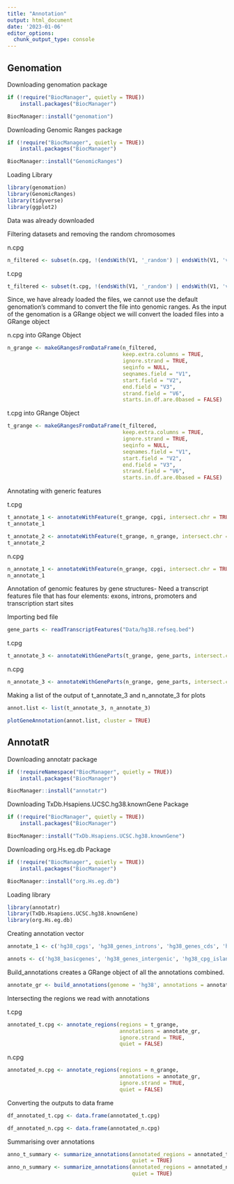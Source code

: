 ---
title: "Annotation"
output: html_document
date: '2023-01-06'
editor_options: 
  chunk_output_type: console
---

## Genomation

Downloading genomation package
```{r warning=FALSE, message=FALSE}
if (!require("BiocManager", quietly = TRUE))
    install.packages("BiocManager")

BiocManager::install("genomation")
```

Downloading Genomic Ranges package
```{r warning=FALSE, message=FALSE}
if (!require("BiocManager", quietly = TRUE))
    install.packages("BiocManager")

BiocManager::install("GenomicRanges")
```

Loading Library
```{r warning=FALSE, message=FALSE}
library(genomation)
library(GenomicRanges)
library(tidyverse)
library(ggplot2)
```

Data was already downloaded

Filtering datasets and removing the random chromosomes

n.cpg
```{r warning=FALSE, message=FALSE}
n_filtered <- subset(n.cpg, !(endsWith(V1, '_random') | endsWith(V1, 'v1') | endsWith(V1, 'v2') | endsWith(V1, 'BV')))
```

t.cpg
```{r warning=FALSE, message=FALSE}
t_filtered <- subset(t.cpg, !(endsWith(V1, '_random') | endsWith(V1, 'v1') | endsWith(V1, 'v2')))
```

Since, we have already loaded the files, we cannot use the default genomation's command to convert the file into genomic ranges. As the input of the genomation is a GRange object we will convert the loaded files into a GRange object

n.cpg into GRange Object
```{r warning=FALSE, message=FALSE}
n_grange <- makeGRangesFromDataFrame(n_filtered, 
                                     keep.extra.columns = TRUE,
                                     ignore.strand = TRUE,
                                     seqinfo = NULL,
                                     seqnames.field = "V1",
                                     start.field = "V2",
                                     end.field = "V3",
                                     strand.field = "V6",
                                     starts.in.df.are.0based = FALSE)
```

t.cpg into GRange Object
```{r warning=FALSE, message=FALSE}
t_grange <- makeGRangesFromDataFrame(t_filtered, 
                                     keep.extra.columns = TRUE,
                                     ignore.strand = TRUE,
                                     seqinfo = NULL,
                                     seqnames.field = "V1",
                                     start.field = "V2",
                                     end.field = "V3",
                                     strand.field = "V6",
                                     starts.in.df.are.0based = FALSE)
```

Annotating with generic features

t.cpg
```{r warning=FALSE, message=FALSE}
t_annotate_1 <- annotateWithFeature(t_grange, cpgi, intersect.chr = TRUE)
t_annotate_1
```

```{r warning=FALSE, message=FALSE}
t_annotate_2 <- annotateWithFeature(t_grange, n_grange, intersect.chr = TRUE)
t_annotate_2
```

n.cpg
```{r warning=FALSE, message=FALSE}
n_annotate_1 <- annotateWithFeature(n_grange, cpgi, intersect.chr = TRUE)
n_annotate_1
```

Annotation of genomic features by gene structures- Need a transcript features file that has four elements: exons, introns, promoters and transcription start sites

Importing bed file
```{r warning=FALSE, message=FALSE}
gene_parts <- readTranscriptFeatures("Data/hg38.refseq.bed")
```

t.cpg
```{r warning=FALSE, message=FALSE}
t_annotate_3 <- annotateWithGeneParts(t_grange, gene_parts, intersect.chr = TRUE) 
```

n.cpg
```{r warning=FALSE, message=FALSE}
n_annotate_3 <- annotateWithGeneParts(n_grange, gene_parts, intersect.chr = TRUE)
```

Making a list of the output of t_annotate_3 and n_annotate_3 for plots
```{r warning=FALSE, message=FALSE}
annot.list <- list(t_annotate_3, n_annotate_3)

plotGeneAnnotation(annot.list, cluster = TRUE)
```

## AnnotatR

Downloading annotatr package
```{r warning=FALSE, message=FALSE}
if (!requireNamespace("BiocManager", quietly = TRUE))
    install.packages("BiocManager")

BiocManager::install("annotatr")
```

Downloading TxDb.Hsapiens.UCSC.hg38.knownGene Package
```{r warning=FALSE, }
if (!require("BiocManager", quietly = TRUE))
    install.packages("BiocManager")

BiocManager::install("TxDb.Hsapiens.UCSC.hg38.knownGene")
```

Downloading org.Hs.eg.db Package
```{r}
if (!require("BiocManager", quietly = TRUE))
    install.packages("BiocManager")

BiocManager::install("org.Hs.eg.db")
```

Loading library
```{r warning=FALSE, message=FALSE}
library(annotatr)
library(TxDb.Hsapiens.UCSC.hg38.knownGene)
library(org.Hs.eg.db)
```

Creating annotation vector
```{r warning=FALSE, message=FALSE}
annotate_1 <- c('hg38_cpgs', 'hg38_genes_introns', 'hg38_genes_cds', 'hg38_genes_exons', 'hg38_genes_promoters', 'hg38_basicgenes', 'hg38_genes_intergenic', 'hg38_cpg_islands', 'hg38_cpg_inter', 'hg38_enhancers_fantom')

annots <- c('hg38_basicgenes', 'hg38_genes_intergenic', 'hg38_cpg_islands', 'hg38_cpg_inter', 'hg38_cpgs', 'hg38_enhancers_fantom')

```

Build_annotations creates a GRange object of all the annotations combined. 
```{r warning=FALSE, message=FALSE}
annotate_gr <- build_annotations(genome = 'hg38', annotations = annotate_1)
```

Intersecting the regions we read with annotations

t.cpg
```{r warning=FALSE, message=FALSE}
annotated_t.cpg <- annotate_regions(regions = t_grange, 
                                    annotations = annotate_gr, 
                                    ignore.strand = TRUE,
                                    quiet = FALSE)
```

n.cpg
```{r warning=FALSE, message=FALSE}
annotated_n.cpg <- annotate_regions(regions = n_grange,
                                    annotations = annotate_gr,
                                    ignore.strand = TRUE,
                                    quiet = FALSE)
```

Converting the outputs to data frame
```{r warning=FALSE, message=FALSE}
df_annotated_t.cpg <- data.frame(annotated_t.cpg)

df_annotated_n.cpg <- data.frame(annotated_n.cpg)
```

Summarising over annotations
```{r warning=FALSE, message=FALSE}
anno_t_summary <- summarize_annotations(annotated_regions = annotated_t.cpg,
                                        quiet = TRUE)
anno_n_summary <- summarize_annotations(annotated_regions = annotated_n.cpg,
                                        quiet = TRUE)
```

